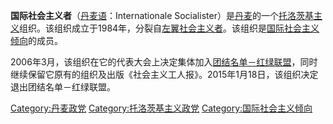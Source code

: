 '''国际社会主义者'''（[[丹麦语|丹麦语]]：Internationale Socialister）是[[丹麦|丹麦]]的一个[[托洛茨基主义|托洛茨基主义]]组织。该组织成立于1984年，分裂自[[左翼社会主义者|左翼社会主义者]]。该组织是[[国际社会主义倾向|国际社会主义倾向]]的成员。

2006年3月，该组织在它的代表大会上决定集体加入[[团结名单－红绿联盟|团结名单－红绿联盟]]，同时继续保留它原有的组织及出版《社会主义工人报》。2015年1月18日，该组织决定退出团结名单－红绿联盟。

[[Category:丹麦政党|Category:丹麦政党]]
[[Category:托洛茨基主义政党|Category:托洛茨基主义政党]]
[[Category:国际社会主义倾向|Category:国际社会主义倾向]]